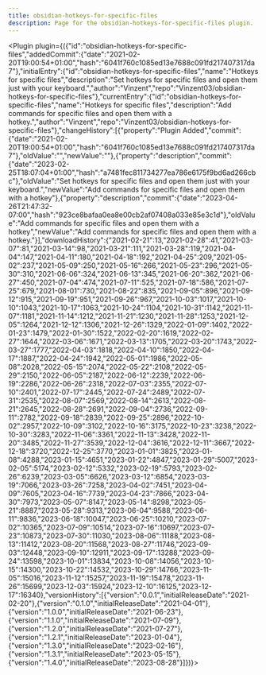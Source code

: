 ---
title: obsidian-hotkeys-for-specific-files
description: Page for the obsidian-hotkeys-for-specific-files plugin.
---


<Plugin plugin={({"id":"obsidian-hotkeys-for-specific-files","addedCommit":{"date":"2021-02-20T19:00:54+01:00","hash":"6041f760c1085ed13e7688c091fd217407317da7"},"initialEntry":{"id":"obsidian-hotkeys-for-specific-files","name":"Hotkeys for specific files","description":"Set hotkeys for specific files and open them just with your keyboard.","author":"Vinzent","repo":"Vinzent03/obsidian-hotkeys-for-specific-files"},"currentEntry":{"id":"obsidian-hotkeys-for-specific-files","name":"Hotkeys for specific files","description":"Add commands for specific files and open them with a hotkey.","author":"Vinzent","repo":"Vinzent03/obsidian-hotkeys-for-specific-files"},"changeHistory":[{"property":"Plugin Added","commit":{"date":"2021-02-20T19:00:54+01:00","hash":"6041f760c1085ed13e7688c091fd217407317da7"},"oldValue":"","newValue":""},{"property":"description","commit":{"date":"2023-02-25T18:07:04+01:00","hash":"a7481fec811734277ea786e6175f9bd6ad266cbc"},"oldValue":"Set hotkeys for specific files and open them just with your keyboard.","newValue":"Add commands for specific files and open them with a hotkey"},{"property":"description","commit":{"date":"2023-04-26T21:47:32-07:00","hash":"923ce8bafaa0ea8e00cb2af07408a033e85e3c1d"},"oldValue":"Add commands for specific files and open them with a hotkey","newValue":"Add commands for specific files and open them with a hotkey."}],"downloadHistory":{"2021-02-21":13,"2021-02-28":41,"2021-03-07":81,"2021-03-14":98,"2021-03-21":111,"2021-03-28":119,"2021-04-04":147,"2021-04-11":180,"2021-04-18":192,"2021-04-25":209,"2021-05-02":237,"2021-05-09":250,"2021-05-16":266,"2021-05-23":296,"2021-05-30":310,"2021-06-06":324,"2021-06-13":345,"2021-06-20":362,"2021-06-27":450,"2021-07-04":474,"2021-07-11":525,"2021-07-18":586,"2021-07-25":679,"2021-08-01":730,"2021-08-22":835,"2021-09-05":896,"2021-09-12":915,"2021-09-19":951,"2021-09-26":967,"2021-10-03":1017,"2021-10-10":1043,"2021-10-17":1063,"2021-10-24":1104,"2021-10-31":1142,"2021-11-07":1181,"2021-11-14":1212,"2021-11-21":1230,"2021-11-28":1253,"2021-12-05":1264,"2021-12-12":1306,"2021-12-26":1329,"2022-01-09":1402,"2022-01-23":1479,"2022-01-30":1522,"2022-02-20":1619,"2022-02-27":1644,"2022-03-06":1671,"2022-03-13":1705,"2022-03-20":1743,"2022-03-27":1777,"2022-04-03":1818,"2022-04-10":1850,"2022-04-17":1887,"2022-04-24":1942,"2022-05-01":1986,"2022-05-08":2028,"2022-05-15":2074,"2022-05-22":2108,"2022-05-29":2150,"2022-06-05":2187,"2022-06-12":2239,"2022-06-19":2286,"2022-06-26":2318,"2022-07-03":2355,"2022-07-10":2401,"2022-07-17":2445,"2022-07-24":2489,"2022-07-31":2535,"2022-08-07":2569,"2022-08-14":2613,"2022-08-21":2645,"2022-08-28":2691,"2022-09-04":2736,"2022-09-11":2782,"2022-09-18":2839,"2022-09-25":2896,"2022-10-02":2957,"2022-10-09":3102,"2022-10-16":3175,"2022-10-23":3238,"2022-10-30":3283,"2022-11-06":3361,"2022-11-13":3428,"2022-11-20":3485,"2022-11-27":3539,"2022-12-04":3616,"2022-12-11":3667,"2022-12-18":3720,"2022-12-25":3770,"2023-01-01":3825,"2023-01-08":4288,"2023-01-15":4651,"2023-01-22":4847,"2023-01-29":5007,"2023-02-05":5174,"2023-02-12":5332,"2023-02-19":5793,"2023-02-26":6239,"2023-03-05":6626,"2023-03-12":6854,"2023-03-19":7066,"2023-03-26":7258,"2023-04-02":7451,"2023-04-09":7605,"2023-04-16":7739,"2023-04-23":7866,"2023-04-30":7973,"2023-05-07":8147,"2023-05-14":8298,"2023-05-21":8887,"2023-05-28":9313,"2023-06-04":9588,"2023-06-11":9836,"2023-06-18":10047,"2023-06-25":10210,"2023-07-02":10365,"2023-07-09":10514,"2023-07-16":10697,"2023-07-23":10873,"2023-07-30":11030,"2023-08-06":11188,"2023-08-13":11412,"2023-08-20":11568,"2023-08-27":11746,"2023-09-03":12448,"2023-09-10":12911,"2023-09-17":13288,"2023-09-24":13598,"2023-10-01":13834,"2023-10-08":14056,"2023-10-15":14300,"2023-10-22":14532,"2023-10-29":14766,"2023-11-05":15016,"2023-11-12":15257,"2023-11-19":15478,"2023-11-26":15699,"2023-12-03":15924,"2023-12-10":16125,"2023-12-17":16340},"versionHistory":[{"version":"0.0.1","initialReleaseDate":"2021-02-20"},{"version":"0.1.0","initialReleaseDate":"2021-04-01"},{"version":"1.0.0","initialReleaseDate":"2021-06-23"},{"version":"1.1.0","initialReleaseDate":"2021-07-09"},{"version":"1.2.0","initialReleaseDate":"2021-07-27"},{"version":"1.2.1","initialReleaseDate":"2023-01-04"},{"version":"1.3.0","initialReleaseDate":"2023-02-16"},{"version":"1.3.1","initialReleaseDate":"2023-05-15"},{"version":"1.4.0","initialReleaseDate":"2023-08-28"}]})}></Plugin>
